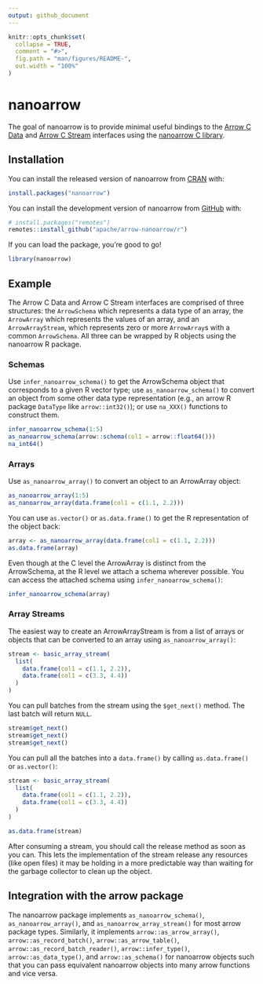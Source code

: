 ```yaml
---
output: github_document
---
```


<!---
  Licensed to the Apache Software Foundation (ASF) under one
  or more contributor license agreements.  See the NOTICE file
  distributed with this work for additional information
  regarding copyright ownership.  The ASF licenses this file
  to you under the Apache License, Version 2.0 (the
  "License"); you may not use this file except in compliance
  with the License.  You may obtain a copy of the License at

    http://www.apache.org/licenses/LICENSE-2.0

  Unless required by applicable law or agreed to in writing,
  software distributed under the License is distributed on an
  "AS IS" BASIS, WITHOUT WARRANTIES OR CONDITIONS OF ANY
  KIND, either express or implied.  See the License for the
  specific language governing permissions and limitations
  under the License.
-->

<!-- README.md is generated from README.Rmd. Please edit that file -->

```r
knitr::opts_chunk$set(
  collapse = TRUE,
  comment = "#>",
  fig.path = "man/figures/README-",
  out.width = "100%"
)
```

# nanoarrow

<!-- badges: start -->
<!-- badges: end -->

The goal of nanoarrow is to provide minimal useful bindings to the [Arrow C Data](https://arrow.apache.org/docs/format/CDataInterface.html) and [Arrow C Stream](https://arrow.apache.org/docs/format/CStreamInterface.html) interfaces using the [nanoarrow C library](https://arrow.apache.org/nanoarrow).

## Installation

You can install the released version of nanoarrow from [CRAN](https://cran.r-project.org/) with:

```r
install.packages("nanoarrow")
```

You can install the development version of nanoarrow from [GitHub](https://github.com/) with:

``` r
# install.packages("remotes")
remotes::install_github("apache/arrow-nanoarrow/r")
```

If you can load the package, you're good to go!

```r
library(nanoarrow)
```

## Example

The Arrow C Data and Arrow C Stream interfaces are comprised of three structures: the `ArrowSchema` which represents a data type of an array, the `ArrowArray` which represents the values of an array, and an `ArrowArrayStream`, which represents zero or more `ArrowArray`s with a common `ArrowSchema`. All three can be wrapped by R objects using the nanoarrow R package.

### Schemas

Use `infer_nanoarrow_schema()` to get the ArrowSchema object that corresponds to a given R vector type; use `as_nanoarrow_schema()` to convert an object from some other data type representation (e.g., an arrow R package `DataType` like `arrow::int32()`); or use `na_XXX()` functions to construct them.

```r
infer_nanoarrow_schema(1:5)
as_nanoarrow_schema(arrow::schema(col1 = arrow::float64()))
na_int64()
```

### Arrays

Use `as_nanoarrow_array()` to convert an object to an ArrowArray object:

```r
as_nanoarrow_array(1:5)
as_nanoarrow_array(data.frame(col1 = c(1.1, 2.2)))
```

You can use `as.vector()` or `as.data.frame()` to get the R representation of the object back:

```r
array <- as_nanoarrow_array(data.frame(col1 = c(1.1, 2.2)))
as.data.frame(array)
```

Even though at the C level the ArrowArray is distinct from the ArrowSchema, at the R level we attach a schema wherever possible. You can access the attached schema using `infer_nanoarrow_schema()`:

```r
infer_nanoarrow_schema(array)
```

### Array Streams

The easiest way to create an ArrowArrayStream is from a list of arrays or objects that can be converted to an array using `as_nanoarrow_array()`:

```r
stream <- basic_array_stream(
  list(
    data.frame(col1 = c(1.1, 2.2)),
    data.frame(col1 = c(3.3, 4.4))
  )
)
```

You can pull batches from the stream using the `$get_next()` method. The last batch will return `NULL`.

```r
stream$get_next()
stream$get_next()
stream$get_next()
```

You can pull all the batches into a `data.frame()` by calling `as.data.frame()` or `as.vector()`:

```r
stream <- basic_array_stream(
  list(
    data.frame(col1 = c(1.1, 2.2)),
    data.frame(col1 = c(3.3, 4.4))
  )
)

as.data.frame(stream)
```

After consuming a stream, you should call the release method as soon as you can. This lets the implementation of the stream release any resources (like open files) it may be holding in a more predictable way than waiting for the garbage collector to clean up the object.

## Integration with the arrow package

The nanoarrow package implements `as_nanoarrow_schema()`, `as_nanoarrow_array()`, and `as_nanoarrow_array_stream()` for most arrow package types. Similarly, it implements `arrow::as_arrow_array()`, `arrow::as_record_batch()`, `arrow::as_arrow_table()`, `arrow::as_record_batch_reader()`, `arrow::infer_type()`, `arrow::as_data_type()`, and `arrow::as_schema()` for nanoarrow objects such that you can pass equivalent nanoarrow objects into many arrow functions and vice versa.
